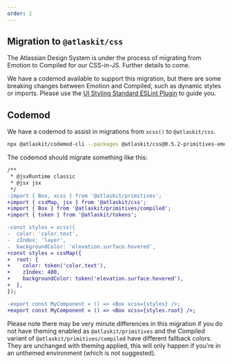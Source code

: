 ```yaml
---
order: 1
---
```



## Migration to `@atlaskit/css`

<SectionMessage title="Migration from Emotion to Compiled" appearance="discovery">
	<p>
		The Atlassian Design System is under the process of migrating from Emotion to Compiled for our
		CSS-in-JS. Further details to come.
	</p>
</SectionMessage>

We have a codemod available to support this migration, but there are some breaking changes between
Emotion and Compiled, such as dynamic styles or imports. Please use the
[UI Styling Standard ESLint Plugin](/components/eslint-plugin-ui-styling-standard/) to guide you.

## Codemod

We have a codemod to assist in migrations from `xcss()` to `@atlaskit/css`.

```sh
npx @atlaskit/codemod-cli --packages @atlaskit/css@0.5.2-primitives-emotion-to-compiled --parser tsx --extensions ts,tsx,js ./path/to/folder
```

The codemod should migrate something like this:

```diff
/**
 * @jsxRuntime classic
 * @jsx jsx
 */
-import { Box, xcss } from '@atlaskit/primitives';
+import { cssMap, jsx } from '@atlaskit/css';
+import { Box } from '@atlaskit/primitives/compiled';
+import { token } from '@atlaskit/tokens';

-const styles = xcss({
-  color: 'color.text',
-  zIndex: 'layer',
-  backgroundColor: 'elevation.surface.hovered',
+const styles = cssMap({
+  root: {
+    color: token('color.text'),
+    zIndex: 400,
+    backgroundColor: token('elevation.surface.hovered'),
+  },
});

-export const MyComponent = () => <Box xcss={styles} />;
+export const MyComponent = () => <Box xcss={styles.root} />;
```

Please note there may be very minute differences in this migration if you do not have theming
enabled as `@atlaskit/primitives` and the Compiled variant of `@atlaskit/primitives/compiled` have
different fallback colors. They are unchanged with theming applied, this will only happen if you're
in an unthemed environment (which is not suggested).
